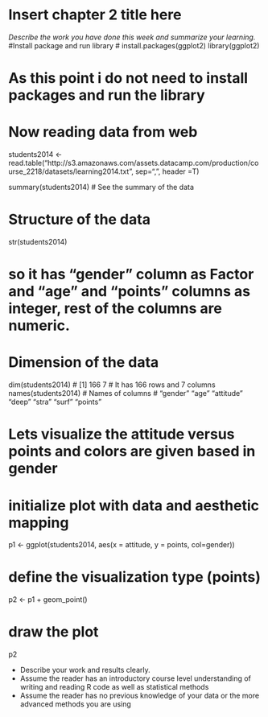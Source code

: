 # Insert chapter 2 title here

*Describe the work you have done this week and summarize your learning.*
#Install package and run library
# install.packages(ggplot2)
library(ggplot2)

# As this point i do not need to install packages and run the library
# Now reading data from web
students2014  <- read.table("http://s3.amazonaws.com/assets.datacamp.com/production/course_2218/datasets/learning2014.txt", sep=",", header =T)

summary(students2014) # See the summary of the data

# Structure of the data
str(students2014)

# so it has "gender" column as Factor and "age" and "points" columns as integer, rest of the columns are numeric.

# Dimension of the data
dim(students2014)
# [1] 166   7
# It has 166 rows and 7 columns
names(students2014) # Names of columns
# "gender"   "age"      "attitude" "deep"     "stra"     "surf"     "points"  

# Lets visualize the attitude versus points and colors are given based in gender
# initialize plot with data and aesthetic mapping
p1 <- ggplot(students2014, aes(x = attitude, y = points, col=gender))

# define the visualization type (points)
p2 <- p1 + geom_point()

# draw the plot
p2


- Describe your work and results clearly. 
- Assume the reader has an introductory course level understanding of writing and reading R code as well as statistical methods
- Assume the reader has no previous knowledge of your data or the more advanced methods you are using  
